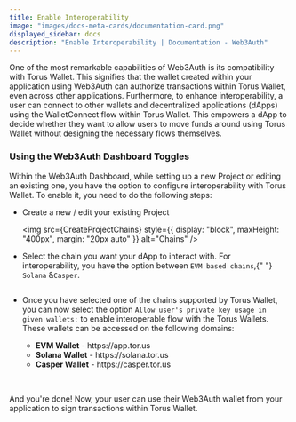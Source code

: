 ```yaml
---
title: Enable Interoperability
image: "images/docs-meta-cards/documentation-card.png"
displayed_sidebar: docs
description: "Enable Interoperability | Documentation - Web3Auth"
---
```



One of the most remarkable capabilities of Web3Auth is its compatibility with Torus Wallet. This signifies that the wallet created within your
application using Web3Auth can authorize transactions within Torus Wallet, even across other applications. Furthermore, to enhance interoperability, a
user can connect to other wallets and decentralized applications (dApps) using the WalletConnect flow within Torus Wallet. This empowers a dApp to
decide whether they want to allow users to move funds around using Torus Wallet without designing the necessary flows themselves.

### Using the Web3Auth Dashboard Toggles

Within the Web3Auth Dashboard, while setting up a new Project or editing an existing one, you have the option to configure interoperability with Torus
Wallet. To enable it, you need to do the following steps:

- Create a new / edit your existing Project

  <img src={CreateProjectChains} style={{ display: "block", maxHeight: "400px", margin: "20px auto" }} alt="Chains" />

<div className="text-image-column">
  <div>
    <ul>
      <li>
        Select the chain you want your dApp to interact with. For interoperability, you have the option between <code>EVM based chains</code>,{" "}
        <code>Solana</code> &<code>Casper</code>.
      </li>
    </ul>
  </div>
  <div>
    <img src={CreateDashboardPnp} style={{ minWidth: "200px", maxWidth: "250px" }} alt="" />
  </div>
</div>

- Once you have selected one of the chains supported by Torus Wallet, you can now select the option `Allow user's private key usage in given wallets:`
  to enable interoperable flow with the Torus Wallets. These wallets can be accessed on the following domains:

<div className="text-image-column">
  <div>
    <ul>
      <ul>
        <li>
          <b>EVM Wallet</b> - https://app.tor.us
        </li>
        <li>
          <b>Solana Wallet</b> - https://solana.tor.us
        </li>
        <li>
          <b>Casper Wallet</b> - https://casper.tor.us
        </li>
      </ul>
    </ul>
  </div>
  <div>
    <img src={CreateDashboardPnp4} style={{ minWidth: "300px", maxWidth: "350px" }} alt="" />
  </div>
</div>
<br />

And you're done! Now, your user can use their Web3Auth wallet from your application to sign transactions within Torus Wallet.
